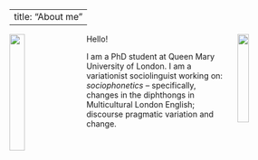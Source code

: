 
---
title: "About me"
---

<img src="IMG_6790.jpg" style="width:23%; margin-right: 20px" align="left">
<img src="img020.jpg" style="width:20%; margin-left: 20px" align="right">

Hello!

I am a PhD student at Queen Mary University of London. I am a variationist sociolinguist working on: *sociophonetics* -- specifically, changes in the diphthongs in Multicultural London English; discourse pragmatic variation and change.

